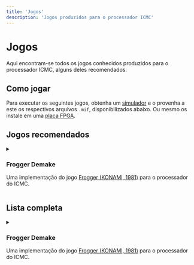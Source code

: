 ```yaml
---
title: 'Jogos'
description: 'Jogos produzidos para o processador ICMC'
---
```



# Jogos

Aqui encontram-se todos os jogos conhecidos produzidos para o processador ICMC, alguns deles recomendados.
## Como jogar

Para executar os seguintes jogos, obtenha um [simulador](/docs/componentes/simulador) e o provenha a este os respectivos arquivos `.mif`, disponibilizados abaixo. Ou mesmo os instale em uma [placa FPGA](/docs/componentes/processador).

<DynamicSection>

## Jogos recomendados
<details><summary>

### Frogger Demake
Uma implementação do jogo [Frogger (KONAMI, 1981)](https://invidious.privacyredirect.com/watch?v=WNrz9_Fe-Us) para o processador do ICMC.

</summary>

![Captura de tela do jogo Frogger Demake](/img/games/frogger-demake.png)
#### Arquivos

**<Highlight color="#26762b">[frogger.mif](https://raw.githubusercontent.com/de-abreu/frogger-demake/main/frogger.mif)</Highlight>**
**<Highlight color="#23238e">[charmap.mif](https://github.com/de-abreu/frogger-demake/raw/main/graphics/charmap.mif)</Highlight>**

<Tabs>
<TabItem value="Como jogar">

#### Controles

- **W:** move para frente
- **A:** move para a esquerda
- **S:** move para trás
- **D:** move para a direita

#### Pontuação
- **1 pt:** para cada salto adiante
- **5 pt:** para cada sapo que consegue atravessar
- **100 pt:** ao atravessar todos os sapos
- **1 pt:** para cada segundo restante

</TabItem>
<TabItem value="Ficha Técnica">

**Autores:** [Augusto Pereira](https://github.com/gutokb), [Guilherme de Abreu](https://github.com/de-abreu), [Felipe Machado](https://github.com/FelipeCarneiroMachado)

**Ano de produção:** 2024

**<LinkItem item = {{ label: "Site do Projeto", href: "https://github.com/de-abreu/frogger-demake/tree/main"}} />**

</TabItem>
</Tabs>
</details>
</DynamicSection>

<DynamicSection>

## Lista completa
<details><summary>

### Frogger Demake
Uma implementação do jogo [Frogger (KONAMI, 1981)](https://invidious.privacyredirect.com/watch?v=WNrz9_Fe-Us) para o processador do ICMC.

</summary>

![Captura de tela do jogo Frogger Demake](/img/games/frogger-demake.png)
#### Arquivos

**<Highlight color="#26762b">[frogger.mif](https://raw.githubusercontent.com/de-abreu/frogger-demake/main/frogger.mif)</Highlight>**
**<Highlight color="#23238e">[charmap.mif](https://github.com/de-abreu/frogger-demake/raw/main/graphics/charmap.mif)</Highlight>**

<Tabs>
<TabItem value="Como jogar">

#### Controles

- **W:** move para frente
- **A:** move para a esquerda
- **S:** move para trás
- **D:** move para a direita

#### Pontuação
- **1 pt:** para cada salto adiante
- **5 pt:** para cada sapo que consegue atravessar
- **100 pt:** ao atravessar todos os sapos
- **1 pt:** para cada segundo restante

</TabItem>
<TabItem value="Ficha Técnica">

**Autores:** [Augusto Pereira](https://github.com/gutokb), [Guilherme de Abreu](https://github.com/de-abreu), [Felipe Machado](https://github.com/FelipeCarneiroMachado)

**Ano de produção:** 2024

**<LinkItem item = {{ label: "Site do Projeto", href: "https://github.com/de-abreu/frogger-demake/tree/main"}} />**

</TabItem>
</Tabs>
</details>
</DynamicSection>
